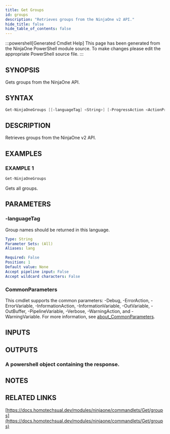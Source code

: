 ```yaml
---
title: Get Groups
id: groups
description: "Retrieves groups from the NinjaOne v2 API."
hide_title: false
hide_table_of_contents: false
---
```


:::powershell[Generated Cmdlet Help]
This page has been generated from the NinjaOne PowerShell module source. To make changes please edit the appropriate PowerShell source file.
:::

## SYNOPSIS

Gets groups from the NinjaOne API.

## SYNTAX

```powershell
Get-NinjaOneGroups [[-languageTag] <String>] [-ProgressAction <ActionPreference>] [<CommonParameters>]
```

## DESCRIPTION

Retrieves groups from the NinjaOne v2 API.

## EXAMPLES

### EXAMPLE 1

```powershell
Get-NinjaOneGroups
```

Gets all groups.

## PARAMETERS

### -languageTag

Group names should be returned in this language.

```yaml
Type: String
Parameter Sets: (All)
Aliases: lang

Required: False
Position: 1
Default value: None
Accept pipeline input: False
Accept wildcard characters: False
```

### CommonParameters

This cmdlet supports the common parameters: -Debug, -ErrorAction, -ErrorVariable, -InformationAction, -InformationVariable, -OutVariable, -OutBuffer, -PipelineVariable, -Verbose, -WarningAction, and -WarningVariable. For more information, see [about_CommonParameters](http://go.microsoft.com/fwlink/?LinkID=113216).

## INPUTS


## OUTPUTS

### A powershell object containing the response.

## NOTES

## RELATED LINKS

[https://docs.homotechsual.dev/modules/ninjaone/commandlets/Get/groups](https://docs.homotechsual.dev/modules/ninjaone/commandlets/Get/groups)
